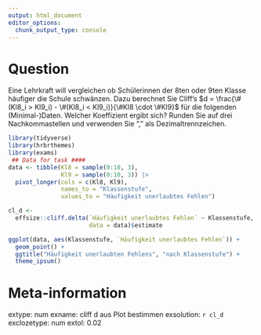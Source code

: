 ```yaml
---
output: html_document
editor_options: 
  chunk_output_type: console
---
```


Question
========
Eine Lehrkraft will vergleichen ob Schülerinnen der 8ten oder 9ten Klasse häufiger die Schule schwänzen. Dazu berechnet Sie Cliff's $d = \frac{\#(Kl8_i > Kl9_i) - \#(Kl8_i < Kl9_i)}{\#Kl8 \cdot \#Kl9}$ für die folgenden (Minimal-)Daten. Welcher Koeffizient ergibt sich? Runden Sie auf drei Nachkommastellen und verwenden Sie "," als Dezimaltrennzeichen.  

```r
library(tidyverse)
library(hrbrthemes)
library(exams)
 ## Data for task ####
data <- tibble(Kl8 = sample(0:10, 3),
               Kl9 = sample(0:10, 3)) |>
  pivot_longer(cols = c(Kl8, Kl9),
               names_to = "Klassenstufe",
               values_to = "Häufigkeit unerlaubtes Fehlen")

cl_d <-
  effsize::cliff.delta(`Häufigkeit unerlaubtes Fehlen` ~ Klassenstufe,
                       data = data)$estimate

ggplot(data, aes(Klassenstufe, `Häufigkeit unerlaubtes Fehlen`)) +
  geom_point() +
  ggtitle("Häufigkeit unerlaubten Fehlens", "nach Klassenstufe") +
  theme_ipsum()

```



Meta-information
================
extype: num
exname: cliff d aus Plot bestimmen
exsolution: `r cl_d`
exclozetype: num
extol: 0.02